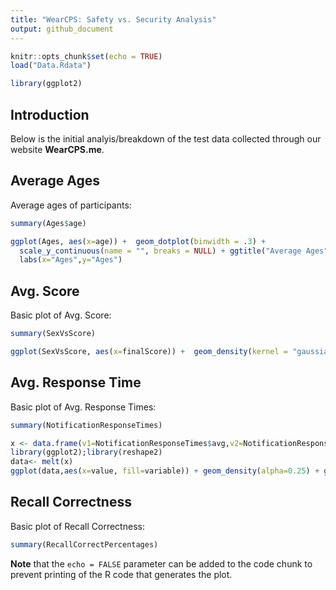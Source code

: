 ```yaml
---
title: "WearCPS: Safety vs. Security Analysis"
output: github_document
---
```


```r
knitr::opts_chunk$set(echo = TRUE)
load("Data.Rdata")

library(ggplot2)
```

## Introduction

Below is the initial analyis/breakdown of the test data collected through our website **WearCPS.me**.

## Average Ages

Average ages of participants:

```r

summary(Ages$age)

ggplot(Ages, aes(x=age)) +  geom_dotplot(binwidth = .3) +
  scale_y_continuous(name = "", breaks = NULL) + ggtitle("Average Ages") +
  labs(x="Ages",y="Ages") 
```

## Avg. Score

Basic plot of Avg. Score:

```r

summary(SexVsScore)

ggplot(SexVsScore, aes(x=finalScore)) +  geom_density(kernel = "gaussian", fill='orange') + ggtitle("Avg. Score") + labs(x="Score", y ="Density") 
```

## Avg. Response Time

Basic plot of Avg. Response Times:

```r

summary(NotificationResponseTimes)

x <- data.frame(v1=NotificationResponseTimes$avg,v2=NotificationResponseTimes$secAvg,v3=NotificationResponseTimes$safAvg)
library(ggplot2);library(reshape2)
data<- melt(x)
ggplot(data,aes(x=value, fill=variable)) + geom_density(alpha=0.25) + ggtitle("Response Times") + labs(x="Time(ms)", y ="Density")
```

## Recall Correctness

Basic plot of Recall Correctness:

```r

summary(RecallCorrectPercentages)

```
**Note** that the `echo = FALSE` parameter can be added to the code chunk to prevent printing of the R code that generates the plot.
